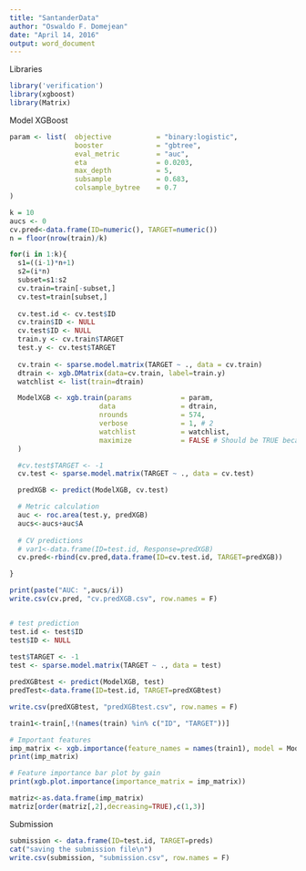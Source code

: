 ---
title: "SantanderData"
author: "Oswaldo F. Domejean"
date: "April 14, 2016"
output: word_document
---

Libraries
```{r}
library('verification')
library(xgboost)
library(Matrix)
```

Model XGBoost

```{r}

param <- list(  objective           = "binary:logistic", 
                booster             = "gbtree",
                eval_metric         = "auc",
                eta                 = 0.0203,
                max_depth           = 5,
                subsample           = 0.683,
                colsample_bytree    = 0.7
)

k = 10
aucs <- 0
cv.pred<-data.frame(ID=numeric(), TARGET=numeric())
n = floor(nrow(train)/k)

for(i in 1:k){
  s1=((i-1)*n+1)
  s2=(i*n)
  subset=s1:s2
  cv.train=train[-subset,]
  cv.test=train[subset,]
  
  cv.test.id <- cv.test$ID
  cv.train$ID <- NULL
  cv.test$ID <- NULL
  train.y <- cv.train$TARGET
  test.y <- cv.test$TARGET
  
  cv.train <- sparse.model.matrix(TARGET ~ ., data = cv.train)
  dtrain <- xgb.DMatrix(data=cv.train, label=train.y)
  watchlist <- list(train=dtrain)

  ModelXGB <- xgb.train(params            = param, 
                      data                = dtrain, 
                      nrounds             = 574, 
                      verbose             = 1, # 2
                      watchlist           = watchlist,
                      maximize            = FALSE # Should be TRUE because is maximize??
  )

  #cv.test$TARGET <- -1
  cv.test <- sparse.model.matrix(TARGET ~ ., data = cv.test)

  predXGB <- predict(ModelXGB, cv.test)

  # Metric calculation
  auc <- roc.area(test.y, predXGB)
  aucs<-aucs+auc$A
  
  # CV predictions
  # var1<-data.frame(ID=test.id, Response=predXGB)
  cv.pred<-rbind(cv.pred,data.frame(ID=cv.test.id, TARGET=predXGB))

}

print(paste("AUC: ",aucs/i))
write.csv(cv.pred, "cv.predXGB.csv", row.names = F)


# test prediction
test.id <- test$ID
test$ID <- NULL
  
test$TARGET <- -1
test <- sparse.model.matrix(TARGET ~ ., data = test)

predXGBtest <- predict(ModelXGB, test)
predTest<-data.frame(ID=test.id, TARGET=predXGBtest)

write.csv(predXGBtest, "predXGBtest.csv", row.names = F)

train1<-train[,!(names(train) %in% c("ID", "TARGET"))]

# Important features
imp_matrix <- xgb.importance(feature_names = names(train1), model = ModelXGB)
print(imp_matrix)

# Feature importance bar plot by gain
print(xgb.plot.importance(importance_matrix = imp_matrix))

matriz<-as.data.frame(imp_matrix)
matriz[order(matriz[,2],decreasing=TRUE),c(1,3)]

```


Submission
```{r}
submission <- data.frame(ID=test.id, TARGET=preds)
cat("saving the submission file\n")
write.csv(submission, "submission.csv", row.names = F)
```

